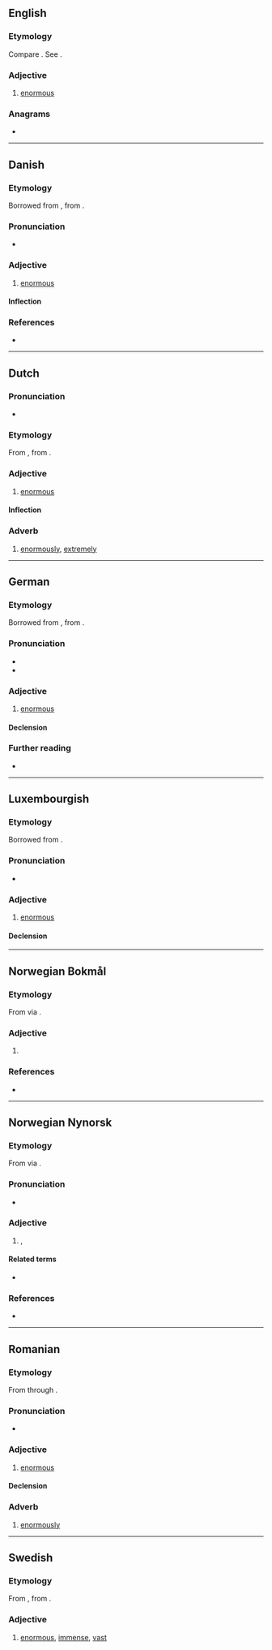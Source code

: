 ==English==

===Etymology===
Compare {{cog|fr|énorme}}. See {{m|en|enormous}}.

===Adjective===
{{en-adj}}

# {{lb|en|obsolete}} [[enormous]]
#: {{rfquotek|Edmund Spenser}}

{{Webster 1913}}

===Anagrams===
* {{anagrams|en|Menor|meron|moner|more'n|morne|morné}}

----

==Danish==

===Etymology===
Borrowed from {{bor|da|fr|énorme|notext=1}}, from {{etyl|la|da}} {{m|la|ēnōrmis}}.

===Pronunciation===
* {{IPA|[eˈnɒˀm]|lang=da}}

===Adjective===
{{da-adj}}

# [[enormous]]

====Inflection====
{{da-infl-adj}}

===References===
* {{R:Den Danske Ordbog}}

----

==Dutch==

===Pronunciation===
* {{audio|Nl-enorm.ogg|Audio|lang=nl}}

===Etymology===
From {{der|nl|fr|énorme}}, from {{der|nl|la|ēnōrmis}}.

===Adjective===
{{nl-adj|-}}

# [[enormous]]

====Inflection====
{{nl-decl-adj||-}}

===Adverb===
{{nl-adv}}

# [[enormously]], [[extremely]]

----

==German==

===Etymology===
Borrowed from {{bor|de|fr|énorme|notext=1}}, from {{etyl|la|de}} {{m|la|ēnōrmis}}.

===Pronunciation===
* {{IPA|/eˈnɔʁm/|lang=de}}
* {{audio|De-enorm.ogg|Audio|lang=de}}

===Adjective===
{{de-adj|er|sten}}

# [[enormous]]

====Declension====
{{de-decl-adj|enorm|enormer|enormst}}

===Further reading===
* {{R:Duden}}

----

==Luxembourgish==

===Etymology===
Borrowed from {{bor|lb|fr|énorme|notext=1}}.

===Pronunciation===
* {{IPA|/eˈnɔʁm/|lang=lb}}

===Adjective===
{{lb-adj}}

# [[enormous]]

====Declension====
{{lb-decl-adj}}

----

==Norwegian Bokmål==

===Etymology===
From {{der|nb|la|ēnōrmis}} via {{der|nb|fr|énorme}}.

===Adjective===
{{head|nb|adjective|neuter singular|enormt|definite singular and plural|enorme}}

# {{l|en|enormous}}

===References===
* {{R:The Bokmål Dictionary}}

----

==Norwegian Nynorsk==

===Etymology===
From {{der|nn|la|ēnōrmis}} via {{der|nn|fr|énorme}}.

===Pronunciation===
* {{IPA|/eːnɔrm/|lang=nn}} {{nn-pronu-note}}

===Adjective===
{{nn-adj-1|meir}}

# {{l|en|huge}}, {{l|en|enormous}}
#: {{ux|nn|Dei fekk etter kvart eit '''enormt''' ansvar.|They eventually got a '''huge''' responsibility.}}

====Related terms====
* {{l|nn|enormt}}

===References===
* {{R:The Nynorsk Dictionary}}

----

==Romanian==

===Etymology===
From {{der|ro|la|ēnōrmis}} through {{der|ro|fr|énorme}}.

===Pronunciation===
* {{IPA|/eˈnorm/|lang=ro}}

===Adjective===
{{ro-adj|4|head=enórm}}

# [[enormous]]

====Declension====
{{ro-adj-4}}

===Adverb===
{{ro-adv|head=enórm}}

# [[enormously]]

----

==Swedish==

===Etymology===
From {{der|sv|fr|énorme}}, from {{der|sv|la|ēnōrmis}}.

===Adjective===
{{head|sv|adjective}}

# [[enormous]], [[immense]], [[vast]]